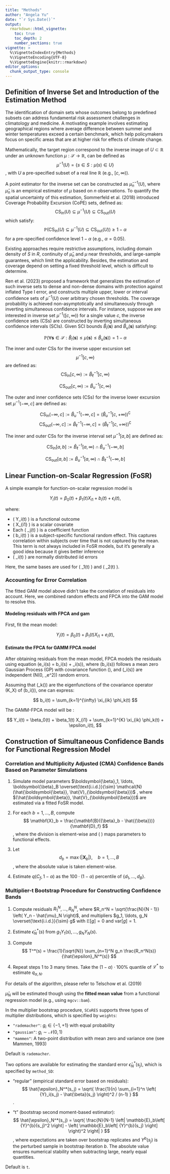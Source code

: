```yaml
---
title: "Methods"
author: "Angela Yu"
date: "`r Sys.Date()`"
output: 
  rmarkdown::html_vignette:
    toc: true
    toc_depth: 2
    number_sections: true
vignette: >
  %\VignetteIndexEntry{Methods}
  %\VignetteEncoding{UTF-8}
  %\VignetteEngine{knitr::rmarkdown}
editor_options: 
  chunk_output_type: console
---
```


## Definition of Inverse Set and Introduction of the Estimation Method
The identification of domain sets whose outcomes belong to predefined subsets can address fundamental risk assessment challenges in climatology and medicine. A  motivating example involves estimating geographical regions where average  difference between summer and winter temperatures exceed a certain benchmark,  which help policymakers focus on specific areas that are at higher risk for  effects of climate change.  

Mathematically, the target region correspond to the inverse image of $U \subset  \mathbb{R}$ under an unknown function $\mu: \mathcal{S} \to \mathbb{R}$, can be defined as 
$$
\mu^{-1}(U) = \{s \in S: \mu(s) \in U\}
$$
, with $U$ a pre-specified  subset of a real line $\mathbb{R}$ (e.g., $[c, \infty)$).  

A point estimator for the inverse set can be constructed as $\hat{\mu}_n^{-1}(U)$, where $\hat{\mu}_n$ is an empirical estimator of $\mu$ based on $n$ observations. To quantify the spatial uncertainty of this estimation, Sommerfeld et al. (2018)  introduced Coverage Probability Excursion (CoPE) sets, defined as: 
$$
\text{CS}_{\text{in}}(U) \subseteq \mu^{-1}(U) \subseteq \text{CS}_{\text{out}}(U)
$$
which satisfy: 
$$
\mathbb{P}\left(\text{CS}_{\text{in}}(U) \subseteq \mu^{-1}(U) \subseteq \text{CS}_{\text{out}}(U)\right) \geq 1 - \alpha
$$ 
for a pre-specified confidence level $1-\alpha$ (e.g., $\alpha = 0.05$).  

Existing approaches require restrictive assumptions, including domain density of $S$ in $R$, continuity of $\hat{\mu}_n$ and $\mu$ near thresholds, and  large-sample guarantees, which limit the applicability. Besides, the estimation  and coverage depend on setting a fixed threshold level, which is difficult to  determine.  

Ren et al. (2023) proposed a framework that generalizes the estimation of such  inverse sets to dense and non-dense domains with protection against inflated Type I error, and constructs multiple upper, lower or interval confidence sets of  $\mu^{-1}(U)$ over arbitrary chosen thresholds. The coverage probability is  achieved non-asymptotically and simultaneously through inverting simultaneous  confidence intervals. For instance, suppose we are interested in inverse set  $\mu^{-1}([c,\infty))$ for a single value $c$, the inverse confidence sets (CSs) are  constructed by inverting simultaneous confidence intervals (SCIs). Given SCI  bounds $\hat{B}_{l}(\boldsymbol{s})$ and $\hat{B}_{u}(\boldsymbol{s})$ satisfying:

$$
\mathbb{P}\left(\forall\boldsymbol{s}\in\mathcal{S}: \hat{B}_{l}(\boldsymbol{s}) \leq \mu(\boldsymbol{s}) \leq \hat{B}_{u}(\boldsymbol{s})\right) = 1-\alpha
$$

The inner and outer CSs for the inverse upper excursion set $$\mu^{-1}[c, \infty)$$ are defined as:  
$$
\text{CS}_{\text{in}}[c, \infty) := \hat{B}_\ell^{-1}[c, \infty)
$$

$$
\text{CS}_{\text{out}}[c,\infty) := \hat{B}_u^{-1}[c, \infty)
$$

The outer and inner confidence sets (CSs) for the inverse lower excursion set $\mu^{-1}\left(-\infty, c\right]$ are defined as:

$$
\text{CS}_{\text{in}}\left(-\infty, c\right] := \hat{B}_u^{-1}\left(-\infty, c\right]
= \left( \hat{B}_u^{-1}\left[c, +\infty\right) \right)^{\complement}
$$
$$
\text{CS}_{\text{out}}\left(-\infty, c\right] := \hat{B}_\ell^{-1}\left(-\infty, c\right]
= \left( \hat{B}_\ell^{-1}\left[c, +\infty\right) \right)^{\complement}
$$

The inner and outer CSs for the inverse interval set $\mu^{-1}[a, b]$ are defined as:

$$
\text{CS}_{\text{in}}[a, b] := \hat{B}_\ell^{-1}[a, \infty) \cap \hat{B}_u^{-1}(-\infty, b]
$$

$$
\text{CS}_{\text{out}}[a, b] := \hat{B}_u^{-1}[a, \infty) \cap \hat{B}_\ell^{-1}(-\infty, b]
$$

## Linear Function-on-Scalar Regression (FoSR)

A simple example for function-on-scalar regression model is

$$
Y_i(t) = \beta_0(t) + \beta_1(t) X_{i1} + b_i(t) + \epsilon_i(t),
$$

where:

- \( Y_i(t) \) is a functional outcome
- \( X_{i1} \) is a scalar covariate 
- Each \( \beta_j(t) \) is a coefficient function  
- \( b_i(t) \) is a subject-specific functional random effect. This captures correlation within subjects over time that is not captured by the mean. This term is not always included in FoSR models, but it’s generally a good idea because it gives better inference  
- \( \epsilon_i(t) \) are normally distributed iid errors

Here, the same bases are used for \( \beta_1(t) \) and \( \beta_2(t) \).

### Accounting for Error Correlation

The fitted GAM model above didn't take the correlation of residuals into account. Here, we combined random effects and FPCA into the GAM model to resolve this.

#### Modeling residuals with FPCA and gam

First, fit the mean model:

$$
Y_i(t) = \beta_0(t) + \beta_1(t) X_{i1} + e_i(t),
$$

#### Estimate the FPCA for GAMM FPCA model

After obtaining residuals from the mean model, FPCA models the residuals using equation \(e_i(s) = b_i(s) + \epsilon_i(s)\), where \(b_i(s)\) 
follows a mean zero Gaussian Process (GP) with covariance function \(\Sigma\), and \(\epsilon_i(s)\) are independent \(N(0, \sigma_e^2)\) random errors.

Assuming that \(\phi_k(\cdot)\) are the eigenfunctions of the covariance operator 
\(K_X\) of \(b_i(\cdot)\), one can express:

$$
b_i(t) = \sum_{k=1}^{\infty} \xi_{ik} \phi_k(t)
$$

The GAMM-FPCA model will be :

$$
Y_i(t) = \beta_0(t) + \beta_1(t) X_{i1} + \sum_{k=1}^{K} \xi_{ik} \phi_k(t) + \epsilon_i(t),
$$

## Construction of Simultaneous Confidence Bands for Functional Regression Model

### Correlation and Multiplicity Adjusted (CMA) Confidence Bands Based on Parameter Simulations

1.  Simulate model parameters
    $\boldsymbol{\beta}_1, \ldots, \boldsymbol{\beta}_B \overset{\text{i.i.d.}}{\sim} \mathcal{N}(\hat{\boldsymbol{\beta}}, \hat{V}_{\boldsymbol{\beta}})$
, where
    $(\hat{\boldsymbol{\beta}}, \hat{V}_{\boldsymbol{\beta}})$
    are estimated via a fitted FoSR model.

2. For each $b = 1, \ldots, B$, compute
$$
   \mathbf{X}_b = \frac{\mathbf{B}({\beta}_b - \hat{{\beta}})}{\mathbf{D}_f}
$$
, where the division is element-wise and \( \mathbf{B} \) maps parameters to functional effects.

3. Let
$$
   d_b = \max(|\mathbf{X}_b|), \quad b = 1, \ldots, B
$$
, where the absolute value is taken element-wise.

4. Estimate $q(C_f, 1 - \alpha)$ as the $100 \cdot (1 - \alpha)$ percentile of $\{d_1, \ldots, d_B\}$.

### Multiplier-t Bootstrap Procedure for Constructing Confidence Bands

1. Compute residuals $R_1^N, \ldots, R_N^N$, where $R_n^N = \sqrt{\frac{N}{N - 1}} \left( Y_n - \hat{\mu}_N \right)$, and multipliers $g_1, \ldots, g_N \overset{\text{i.i.d.}}{\sim} g$ with $\mathbb{E}[g] = 0$ and $\mathrm{var}[g] = 1$.

2. Estimate $\hat{\epsilon}_N^*(s)$ from $g_1 Y_1(s), \ldots, g_N Y_N(s)$.

3. Compute 
$$
T^*(s) = \frac{1}{\sqrt{N}} \sum_{n=1}^N g_n \frac{R_n^N(s)}{\hat{\epsilon}_N^*(s)}
$$

4. Repeat steps 1 to 3 many times. Take the $(1 - \alpha) \cdot 100\%$ quantile of $\mathcal{L}^*$ to estimate $q_{\alpha, N}$.

For details of the algorithm, please refer to Telschow et al. (2019)

$\hat{\mu}_N$ will be estimated though using the **fitted mean value** from a functional regression model (e.g., using `mgcv::bam`).

In the multiplier bootstrap procedure, `SCoRES` supports three types of multiplier distributions, which is specified by `weights`:

- `"rademacher"`: $g_i \in \{-1, +1\}$ with equal probability
- `"gaussian"`: $g_i \sim \mathcal{N}(0, 1)$
- `"mammen"`: A two-point distribution with mean zero and variance one (see Mammen, 1993)

Default is `rademacher`.

Two options are available for estimating the standard error 
$\hat{\epsilon}_N^*(s_j)$, which is specified by `method_SD`:

- "regular" (empirical standard error based on residuals):
$$
  \hat{\epsilon}_N^*(s_j) = \sqrt{ \frac{1}{n} \sum_{i=1}^n \left( {Y}_i(s_j) - \hat{\beta}(s_j) \right)^2 / (n-1) }
$$.

- "t" (bootstrap second moment-based estimator):
$$
\hat{\epsilon}_N^*(s_j) = \sqrt{ \frac{N}{N-1} \left| \mathbb{E}_b\left[ {Y}^{b}(s_j)^2 \right] - \left( \mathbb{E}_b\left[ {Y}^{b}(s_j) \right] \right)^2 \right| }
$$
, where expectations are taken over bootstrap replicates and 
${Y}^{b}(s_j)$ is the perturbed sample in bootstrap iteration $b$. The absolute value ensures numerical stability when subtracting large, nearly equal quantities.
  
Default is `t`.
  
